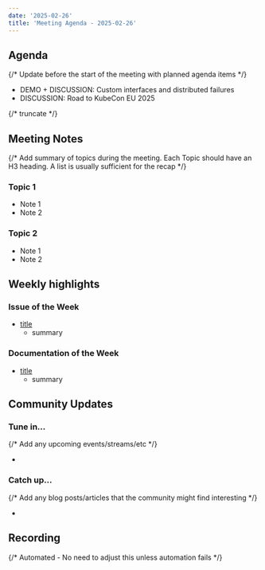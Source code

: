 ```yaml
---
date: '2025-02-26'
title: 'Meeting Agenda - 2025-02-26'
---
```


## Agenda

{/* Update before the start of the meeting with planned agenda items */}

- DEMO + DISCUSSION: Custom interfaces and distributed failures
- DISCUSSION: Road to KubeCon EU 2025

{/* truncate */}

## Meeting Notes

{/* Add summary of topics during the meeting. Each Topic should have an H3 heading. A list is usually sufficient for the recap */}

### Topic 1

- Note 1
- Note 2

### Topic 2

- Note 1
- Note 2

## Weekly highlights

### Issue of the Week

- [title](https://github.com/wasmcloud/wasmcloud/issues/)
  - summary

### Documentation of the Week

- [title](/docs/intro)
  - summary

## Community Updates

### Tune in…

{/* Add any upcoming events/streams/etc */}

-

### Catch up…

{/* Add any blog posts/articles that the community might find interesting */}

-

## Recording

{/* Automated - No need to adjust this unless automation fails */}

<YouTube url="https://www.youtube.com/watch?v=tbP2EeXopCY" />
